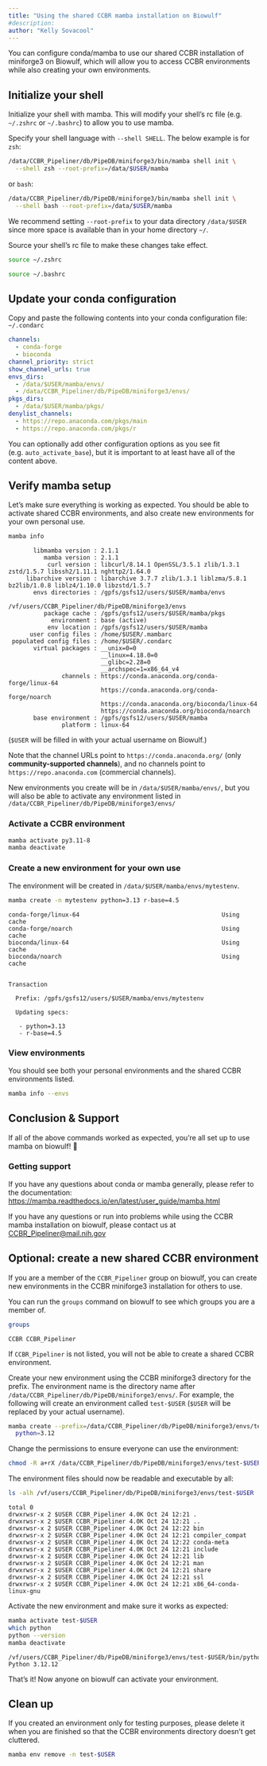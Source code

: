 ```yaml
---
title: "Using the shared CCBR mamba installation on Biowulf"
#description:
author: "Kelly Sovacool"
---
```


You can configure conda/mamba to use our shared CCBR installation of miniforge3
on Biowulf, which will allow you to access CCBR environments while also creating
your own environments.

## Initialize your shell

Initialize your shell with mamba. This will modify your shell's rc file (e.g.
`~/.zshrc` or `~/.bashrc`) to allow you to use mamba.

Specify your shell language with `--shell SHELL`. 
The below example is for `zsh`:

```sh
/data/CCBR_Pipeliner/db/PipeDB/miniforge3/bin/mamba shell init \
  --shell zsh --root-prefix=/data/$USER/mamba
```

or `bash`:

```sh
/data/CCBR_Pipeliner/db/PipeDB/miniforge3/bin/mamba shell init \
  --shell bash --root-prefix=/data/$USER/mamba
```

We recommend setting `--root-prefix` to your data directory `/data/$USER` since
more space is available than in your home directory `~/`.

Source your shell's rc file to make these changes take effect.

```sh
source ~/.zshrc
```
```sh
source ~/.bashrc
```

## Update your conda configuration

Copy and paste the following contents into your conda configuration file:
`~/.condarc`

```YAML
channels:
  - conda-forge
  - bioconda
channel_priority: strict
show_channel_urls: true
envs_dirs:
  - /data/$USER/mamba/envs/
  - /data/CCBR_Pipeliner/db/PipeDB/miniforge3/envs/
pkgs_dirs:
  - /data/$USER/mamba/pkgs/
denylist_channels:
  - https://repo.anaconda.com/pkgs/main
  - https://repo.anaconda.com/pkgs/r
```

You can optionally add other configuration options as you see fit 
(e.g. `auto_activate_base`), but it is important to at least have all of the
content above.

## Verify mamba setup

Let's make sure everything is working as expected.
You should be able to activate shared CCBR environments, and also create new
environments for your own personal use.

```sh
mamba info
```
```text
       libmamba version : 2.1.1
          mamba version : 2.1.1
           curl version : libcurl/8.14.1 OpenSSL/3.5.1 zlib/1.3.1 zstd/1.5.7 libssh2/1.11.1 nghttp2/1.64.0
     libarchive version : libarchive 3.7.7 zlib/1.3.1 liblzma/5.8.1 bz2lib/1.0.8 liblz4/1.10.0 libzstd/1.5.7
       envs directories : /gpfs/gsfs12/users/$USER/mamba/envs
                          /vf/users/CCBR_Pipeliner/db/PipeDB/miniforge3/envs
          package cache : /gpfs/gsfs12/users/$USER/mamba/pkgs
            environment : base (active)
           env location : /gpfs/gsfs12/users/$USER/mamba
      user config files : /home/$USER/.mambarc
 populated config files : /home/$USER/.condarc
       virtual packages : __unix=0=0
                          __linux=4.18.0=0
                          __glibc=2.28=0
                          __archspec=1=x86_64_v4
               channels : https://conda.anaconda.org/conda-forge/linux-64
                          https://conda.anaconda.org/conda-forge/noarch
                          https://conda.anaconda.org/bioconda/linux-64
                          https://conda.anaconda.org/bioconda/noarch
       base environment : /gpfs/gsfs12/users/$USER/mamba
               platform : linux-64
```

(`$USER` will be filled in with your actual username on Biowulf.)

Note that the channel URLs point to `https://conda.anaconda.org/`
(only **community-supported channels**),
and no channels point to `https://repo.anaconda.com` (commercial channels).

New environments you create will be in `/data/$USER/mamba/envs/`, 
but you will also be able to activate any environment listed in
`/data/CCBR_Pipeliner/db/PipeDB/miniforge3/envs/`

### Activate a CCBR environment

```sh
mamba activate py3.11-8
mamba deactivate
```

### Create a new environment for your own use

The environment will be created in `/data/$USER/mamba/envs/mytestenv`.

```sh
mamba create -n mytestenv python=3.13 r-base=4.5
```
```text
conda-forge/linux-64                                        Using cache
conda-forge/noarch                                          Using cache
bioconda/linux-64                                           Using cache
bioconda/noarch                                             Using cache


Transaction

  Prefix: /gpfs/gsfs12/users/$USER/mamba/envs/mytestenv

  Updating specs:

   - python=3.13
   - r-base=4.5
```

### View environments

You should see both your personal environments and the shared CCBR environments
listed.

```sh
mamba info --envs
```

## Conclusion & Support

If all of the above commands worked as expected,
you're all set up to use mamba on biowulf! 🎉

:::{.callout-tip}
### Getting support

If you have any questions about conda or mamba generally, please refer to the
documentation: <https://mamba.readthedocs.io/en/latest/user_guide/mamba.html>

If you have any questions or run into problems while using the CCBR mamba 
installation on biowulf, please contact us at
[CCBR_Pipeliner@mail.nih.gov](mailto:CCBR_Pipeliner@mail.nih.gov)
:::

## Optional: create a new shared CCBR environment

If you are a member of the `CCBR_Pipeliner` group on biowulf, you can create new
environments in the CCBR miniforge3 installation for others to use.

:::{.callout-note}
You can run the `groups` command on biowulf to see which groups you are a member
of.

```sh
groups
```
```text
CCBR CCBR_Pipeliner
```

If `CCBR_Pipeliner` is not listed,
you will not be able to create a shared CCBR environment.
:::


Create your new environment using the CCBR miniforge3 directory for the prefix.
The environment name is the directory name after `/data/CCBR_Pipeliner/db/PipeDB/miniforge3/envs/`.
For example, the following will create an environment called `test-$USER` 
(`$USER` will be replaced by your actual username).

```sh
mamba create --prefix=/data/CCBR_Pipeliner/db/PipeDB/miniforge3/envs/test-$USER
  python=3.12
```

Change the permissions to ensure everyone can use the environment:
```sh
chmod -R a+rX /data/CCBR_Pipeliner/db/PipeDB/miniforge3/envs/test-$USER
```

The environment files should now be readable and executable by all:

```sh
ls -alh /vf/users/CCBR_Pipeliner/db/PipeDB/miniforge3/envs/test-$USER
```
```text
total 0
drwxrwsr-x 2 $USER CCBR_Pipeliner 4.0K Oct 24 12:21 .
drwxrwsr-x 2 $USER CCBR_Pipeliner 4.0K Oct 24 12:21 ..
drwxrwsr-x 2 $USER CCBR_Pipeliner 4.0K Oct 24 12:22 bin
drwxrwsr-x 2 $USER CCBR_Pipeliner 4.0K Oct 24 12:21 compiler_compat
drwxrwsr-x 2 $USER CCBR_Pipeliner 4.0K Oct 24 12:22 conda-meta
drwxrwsr-x 2 $USER CCBR_Pipeliner 4.0K Oct 24 12:21 include
drwxrwsr-x 2 $USER CCBR_Pipeliner 4.0K Oct 24 12:21 lib
drwxrwsr-x 2 $USER CCBR_Pipeliner 4.0K Oct 24 12:21 man
drwxrwsr-x 2 $USER CCBR_Pipeliner 4.0K Oct 24 12:21 share
drwxrwsr-x 2 $USER CCBR_Pipeliner 4.0K Oct 24 12:21 ssl
drwxrwsr-x 2 $USER CCBR_Pipeliner 4.0K Oct 24 12:21 x86_64-conda-linux-gnu
```

Activate the new environment and make sure it works as expected:

```sh
mamba activate test-$USER
which python
python --version
mamba deactivate
```
```text
/vf/users/CCBR_Pipeliner/db/PipeDB/miniforge3/envs/test-$USER/bin/python
Python 3.12.12
```

That's it! Now anyone on biowulf can activate your environment.

:::{.callout-note}
## Clean up

If you created an environment only for testing purposes, please delete it when
you are finished so that the CCBR environments directory doesn't get cluttered.

```sh
mamba env remove -n test-$USER
```
:::
